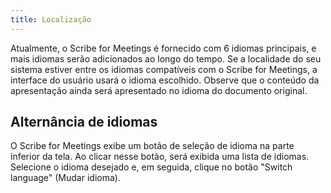 ```yaml
---
title: Localização
---
```



Atualmente, o Scribe for Meetings é fornecido com 6 idiomas principais, e mais idiomas serão adicionados ao longo do tempo. Se a localidade do seu sistema estiver entre os idiomas compatíveis com o Scribe for Meetings, a interface do usuário usará o idioma escolhido. Observe que o conteúdo da apresentação ainda será apresentado no idioma do documento original.

## Alternância de idiomas

O Scribe for Meetings exibe um botão de seleção de idioma na parte inferior da tela. Ao clicar nesse botão, será exibida uma lista de idiomas. Selecione o idioma desejado e, em seguida, clique no botão "Switch language" (Mudar idioma).

